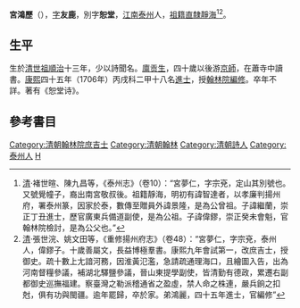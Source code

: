 '''宮鴻歷'''（{{bd|1656年||？|catIdx=Gong}}），[[表字|字]]'''友鹿'''，別字'''恕堂'''，[[江南省|江南]][[泰州_(南唐)|泰州]]人，[[祖籍|祖籍]][[直隸|直隸]][[靜海縣|靜海]]<ref>[[清|清]]·褚世暄、陳九昌等，《泰州志》（卷10）：“宮夢仁，字宗兗，定山其別號也。又號覺幢子，裔出南宮敬叔後。祖籍靜海，明初有諱智達者，以孝廉判揚州府，署泰州篆，因家於泰，數傳至贈員外諱景隆，是為公曾祖。子諱繼蘭，崇正丁丑進士，歷官廣東兵備道副使，是為公祖。子諱偉鏐，崇正癸未會魁，官翰林院檢討，是為公父也。”</ref><ref>[[清|清]]·張世浣、姚文田等，《重修揚州府志》（卷48）：“宮夢仁，字宗兗，泰州人，偉鏐子。十歲善屬文，長益博極羣書。康熙九年會試第一，改庶吉士，授御史。疏十數上尢諳河務，因淮黃氾濫，急請疏通理海口，且繪圖入告，出為河南督糧參議，補湖北驛鹽參議，晉山東提學副使，皆清勤有德政，累遷右副都御史巡撫福建。察臺灣之勒派稽通省之盈虛，禁人命之株連，嚴兵餉之扣尅，俱有功與閩疆。逾年罷歸，卒於家。弟鴻麗，四十五年進士，官編修”</ref>。

==生平==
生於[[清世祖|清世祖]][[順治|順治]]十三年，少以詩聞名。[[廪贡生|廪贡生]]，四十歲以後游[[京師|京師]]，在蕭寺中讀書。[[康熙|康熙]]四十五年（1706年）丙戌科二甲十八名[[進士|進士]]，授[[翰林院編修|翰林院編修]]。卒年不詳。著有《恕堂诗》。

==參考書目==
{{reflist}}
{{江左十五子}}
{{康熙四十五年丙戌科殿試金榜}}
{{DEFAULTSORT:Gong宮}}

[[Category:清朝翰林院庶吉士|Category:清朝翰林院庶吉士]]
[[Category:清朝翰林|Category:清朝翰林]]
[[Category:清朝詩人|Category:清朝詩人]]
[[Category:泰州人|Category:泰州人]]
[[Category:宮姓|H]]